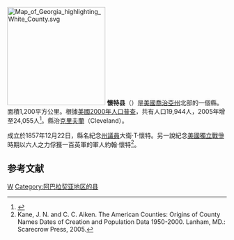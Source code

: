 {{noteTA
|T=zh-hans:怀特县 (佐治亚州);zh-hk:懷特縣 (喬治亞州);zh-tw:懷特郡 (喬治亞州);
|1=zh-hans:县;zh-hk:縣;zh-tw:郡;
}}
{{Otheruses|懷特縣|subject=美國喬治亞州的一個縣|other=同名的縣}}

[[File:Map_of_Georgia_highlighting_White_County.svg|225px]]
'''懷特县'''（{{lang-en|White County}}）是[[美國|美國]][[喬治亞州|喬治亞州]]北部的一個縣。面積1,200平方公里。根據[[美國2000年人口普查|美國2000年人口普查]]，共有人口19,944人，2005年增至24,055人<ref>{{Cite web |url=http://www.census.gov/popest/counties/CO-EST2005-01.html |title=存档副本 |access-date=2007-05-10 |archive-url=https://web.archive.org/web/20070407060250/http://www.census.gov/popest/counties/CO-EST2005-01.html |archive-date=2007-04-07 |dead-url=yes }}</ref>。縣治[[克里夫蘭_(喬治亞州)|克里夫蘭]]（Cleveland）。

成立於1857年12月22日，縣名紀念[[喬治亞州州議會|州議員]]大衛·T·懷特。另一說紀念[[美國獨立戰爭|美國獨立戰爭]]時期以六人之力俘獲一百英軍的軍人約翰·懷特<ref>Kane, J. N. and C. C. Aiken. The American Counties: Origins of County Names Dates of Creation and Population Data 1950-2000. Lanham, MD.: Scarecrow Press, 2005.</ref>。

==参考文献==
<div class="references-small">
<references />
</div>
{{懷特縣 (喬治亞州)}}
{{佐治亚州}}
[[Category:佐治亚州行政区划|W]]
[[Category:阿巴拉契亚地区的县|Category:阿巴拉契亚地区的县]]